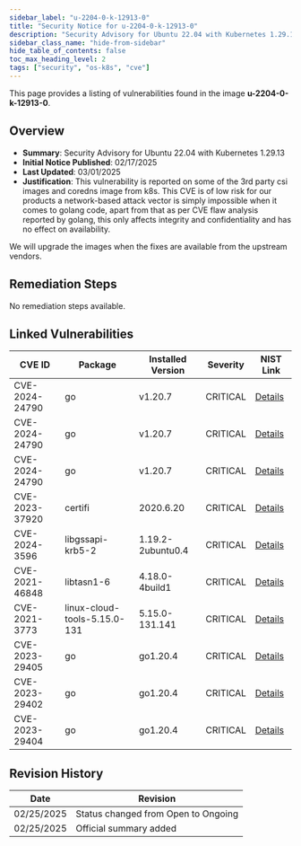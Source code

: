 ```yaml
---
sidebar_label: "u-2204-0-k-12913-0"
title: "Security Notice for u-2204-0-k-12913-0"
description: "Security Advisory for Ubuntu 22.04 with Kubernetes 1.29.13"
sidebar_class_name: "hide-from-sidebar"
hide_table_of_contents: false
toc_max_heading_level: 2
tags: ["security", "os-k8s", "cve"]
---
```


This page provides a listing of vulnerabilities found in the image **u-2204-0-k-12913-0**.

## Overview

- **Summary**: Security Advisory for Ubuntu 22.04 with Kubernetes 1.29.13
- **Initial Notice Published**: 02/17/2025
- **Last Updated**: 03/01/2025
- **Justification**: This vulnerability is reported on some of the 3rd party csi images and coredns image from k8s. This CVE is of low risk for our products a network-based attack vector is 
simply impossible when it comes to golang code, apart from that as per CVE flaw analysis reported by golang, this only affects integrity and confidentiality and has no 
effect on availability. 

We will upgrade the images when the fixes are available from the upstream vendors.

## Remediation Steps

No remediation steps available.

## Linked Vulnerabilities

<div class="auto-generated-os-linked-table">

| CVE ID | Package | Installed Version | Severity | NIST Link |
|--------|---------|-------------------|----------|----------|
| CVE-2024-24790 | go | v1.20.7 | CRITICAL | [Details](https://nvd.nist.gov/vuln/detail/CVE-2024-24790) |
| CVE-2024-24790 | go | v1.20.7 | CRITICAL | [Details](https://nvd.nist.gov/vuln/detail/CVE-2024-24790) |
| CVE-2024-24790 | go | v1.20.7 | CRITICAL | [Details](https://nvd.nist.gov/vuln/detail/CVE-2024-24790) |
| CVE-2023-37920 | certifi | 2020.6.20 | CRITICAL | [Details](https://nvd.nist.gov/vuln/detail/CVE-2023-37920) |
| CVE-2024-3596 | libgssapi-krb5-2 | 1.19.2-2ubuntu0.4 | CRITICAL | [Details](https://nvd.nist.gov/vuln/detail/CVE-2024-3596) |
| CVE-2021-46848 | libtasn1-6 | 4.18.0-4build1 | CRITICAL | [Details](https://nvd.nist.gov/vuln/detail/CVE-2021-46848) |
| CVE-2021-3773 | linux-cloud-tools-5.15.0-131 | 5.15.0-131.141 | CRITICAL | [Details](https://nvd.nist.gov/vuln/detail/CVE-2021-3773) |
| CVE-2023-29405 | go | go1.20.4 | CRITICAL | [Details](https://nvd.nist.gov/vuln/detail/CVE-2023-29405) |
| CVE-2023-29402 | go | go1.20.4 | CRITICAL | [Details](https://nvd.nist.gov/vuln/detail/CVE-2023-29402) |
| CVE-2023-29404 | go | go1.20.4 | CRITICAL | [Details](https://nvd.nist.gov/vuln/detail/CVE-2023-29404) |


</div>

## Revision History

| Date | Revision |
| --- | --- |
| 02/25/2025 | Status changed from Open to Ongoing |
| 02/25/2025 | Official summary added |
